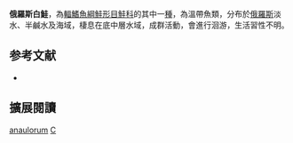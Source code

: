 {{Speciesbox 
| taxon = Coregonus anaulorum
| status = NE
| status_system = IUCN3.1
| authority = [[Chereshnev|Chereshnev]], 1996
| synonyms = *''Coregonus lavaretus pidchian anaulorum'', Kaganowsky, 1933
*''Coregonus anaulorum'', Kaganowsky, 1933
}}

'''俄羅斯白鮭'''，為[[輻鰭魚綱|輻鰭魚綱]][[鮭形目|鮭形目]][[鮭科|鮭科]]的其中一[[種|種]]，為溫帶魚類，分布於[[俄羅斯|俄羅斯]]淡水、半鹹水及海域，棲息在底中層水域，成群活動，會進行洄游，生活習性不明。

== 参考文献 ==
*{{FishBase_species|genus=Coregonus|species=anaulorum|year=2015|month=10}}

== 擴展閱讀 ==
{{refbegin}}
{{wikispecies-inline|Coregonus anaulorum|俄羅斯白鮭}}
{{refend}}
{{Taxonbar|from=Q3757719}}

[[Category:白鮭屬|anaulorum]]
[[Category:1996年描述的鱼类|C]]